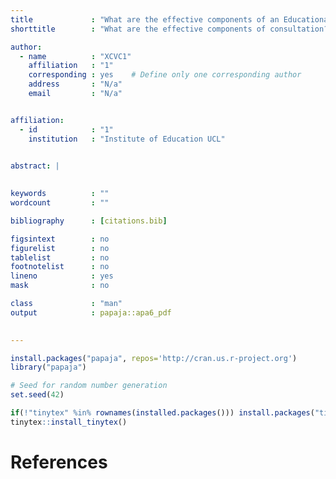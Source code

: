 ```yaml
---
title             : "What are the effective components of an Educational Psychology consultation: a mixed methods exploration"
shorttitle        : "What are the effective components of consultation?"

author: 
  - name          : "XCVC1"
    affiliation   : "1"
    corresponding : yes    # Define only one corresponding author
    address       : "N/a"
    email         : "N/a"


affiliation:
  - id            : "1"
    institution   : "Institute of Education UCL"


abstract: |
  
  
keywords          : ""
wordcount         : ""

bibliography      : [citations.bib]

figsintext        : no
figurelist        : no
tablelist         : no
footnotelist      : no
lineno            : yes
mask              : no

class             : "man"
output            : papaja::apa6_pdf

                 
---
```


```r
install.packages("papaja", repos='http://cran.us.r-project.org')
library("papaja")
```

```r
# Seed for random number generation
set.seed(42)
```

```r
if(!"tinytex" %in% rownames(installed.packages())) install.packages("tinytex")
tinytex::install_tinytex()
```

# References

